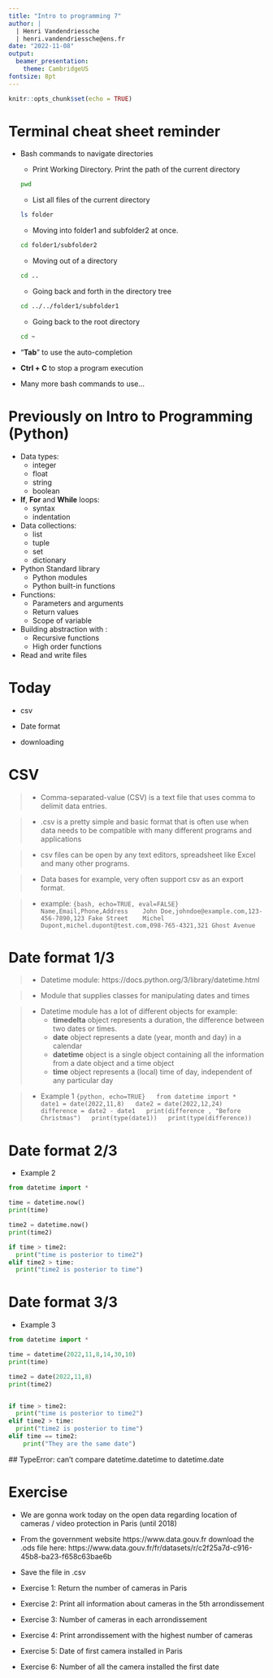 ```yaml
---
title: "Intro to programming 7"
author: |
  | Henri Vandendriessche
  | henri.vandendriessche@ens.fr
date: "2022-11-08"
output:
  beamer_presentation:
    theme: CambridgeUS
fontsize: 8pt
---
```


```r
knitr::opts_chunk$set(echo = TRUE)
```

Terminal cheat sheet reminder
========================================================

- Bash commands to navigate directories

  + Print Working Directory. Print the path of the current directory
  ```bash
  pwd
  ```

  + List all files of the current directory
  ```bash
  ls folder
  ```

  + Moving into folder1 and subfolder2 at once. 
  ```bash
  cd folder1/subfolder2
  ```
  
  + Moving out of a directory
  ```bash
  cd ..
  ```
  
  + Going back and forth in the directory tree
  ```bash
  cd ../../folder1/subfolder1
  ```
  
  + Going back to the root directory
  ```bash
  cd ~
  ```
  
- "**Tab**" to use the auto-completion

- **Ctrl + C** to stop a program execution

- Many more bash commands to use...


Previously on Intro to Programming (Python)
========================================================

  - Data types:
    + integer
    + float
    + string
    + boolean
  
  - **If**, **For** and **While** loops:
    + syntax
    + indentation 

  - Data collections:
    + list
    + tuple
    + set
    + dictionary
    
  - Python Standard library
    + Python modules
    + Python built-in functions
    
  - Functions:
    + Parameters and arguments
    + Return values
    + Scope of variable
    
  - Building abstraction with :
    + Recursive functions
    + High order functions

  - Read and write files


Today
========================================================

  - csv
  
  - Date format
  
  - downloading
  

CSV
========================================================

> - Comma-separated-value (CSV) is a text file that uses comma to delimit data entries.

> - .csv is a pretty simple and basic format that is often use when data needs to be compatible with many different programs and applications

> - csv files can be open by any text editors, spreadsheet like Excel and many other programs.

> - Data bases for example, very often support csv as an export format.

> - example:
>    ```{bash, echo=TRUE, eval=FALSE}
>    Name,Email,Phone,Address
>    John Doe,johndoe@example.com,123-456-7890,123 Fake Street
>    Michel Dupont,michel.dupont@test.com,098-765-4321,321 Ghost Avenue
>    ```


Date format 1/3
========================================================  

> - Datetime module: https://docs.python.org/3/library/datetime.html

> - Module that supplies classes for manipulating dates and times

> - Datetime module has a lot of different objects for example:
>   * **timedelta** object represents a duration, the difference between two dates or times.
>   * **date** object represents a date (year, month and day) in a calendar
>   * **datetime** object is a single object containing all the information from a date object and a time object
>   * **time** object represents a (local) time of day, independent of any particular day

> - Example 1
>   ```{python, echo=TRUE}
>   from datetime import *
>   date1 = date(2022,11,8)
>   date2 = date(2022,12,24)
>   difference = date2 - date1
>   print(difference , "Before Christmas")
>   print(type(date1))
>   print(type(difference))
>   ```



Date format 2/3
========================================================

- Example 2

```python
from datetime import *

time = datetime.now()
print(time)

time2 = datetime.now()
print(time2)

if time > time2:
  print("time is posterior to time2")
elif time2 > time:
  print("time2 is posterior to time")
```


Date format 3/3
========================================================

- Example 3

```python
from datetime import *

time = datetime(2022,11,8,14,30,10)
print(time)

time2 = date(2022,11,8)
print(time2)


if time > time2:
  print("time is posterior to time2")
elif time2 > time:
  print("time2 is posterior to time")
elif time == time2:
    print("They are the same date")
```

 \#\# TypeError: can't compare datetime.datetime to datetime.date
 
 
Exercise
======================================================== 

- We are gonna work today on the open data regarding location of cameras / video protection in Paris (until 2018)

- From the government website https://www.data.gouv.fr download the .ods file here: https://www.data.gouv.fr/fr/datasets/r/c2f25a7d-c916-45b8-ba23-f658c63bae6b

- Save the file in .csv

- Exercise 1: Return the number of cameras in Paris

- Exercise 2: Print all information about cameras in the 5th arrondissement

- Exercise 3: Number of cameras in each arrondissement

- Exercise 4: Print arrondissement with the highest number of cameras

- Exercise 5: Date of first camera installed in Paris

- Exercise 6: Number of all the camera installed the first date